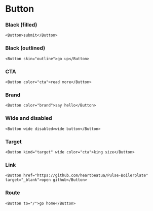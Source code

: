 
# Button

<PropsTable component={Button} />

### Black (filled)
```.mdx
<Button>submit</Button>
```

### Black (outlined)
```.mdx
<Button skin="outline">go up</Button>
```

### CTA
```.mdx
<Button color="cta">read more</Button>
```

### Brand
```.mdx
<Button color="brand">say hello</Button>
```

### Wide and disabled
```.mdx
<Button wide disabled>wide button</Button>
```

### Target
```.mdx
<Button kind="target" wide color="cta">king size</Button>
```

### Link
```.mdx
<Button href="https://github.com/heartbeatua/Pulse-Boilerplate" target="_blank">open github</Button>
```

### Route
```.mdx
<Button to="/">go home</Button>
```
